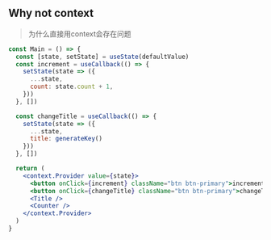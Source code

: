 
<Meta title="Practices/why-not-context" />

## Why not context

> 为什么直接用context会存在问题


```jsx
const Main = () => {
  const [state, setState] = useState(defaultValue)
  const increment = useCallback(() => {
    setState(state => ({
      ...state,
      count: state.count + 1,
    }))
  }, [])

  const changeTitle = useCallback(() => {
    setState(state => ({
      ...state,
      title: generateKey()
    }))
  }, [])

  return (
    <context.Provider value={state}>
      <button onClick={increment} className="btn btn-primary">increment</button>
      <button onClick={changeTitle} className="btn btn-primary">changeTitle</button>
      <Title />
      <Counter />
    </context.Provider>
  )
}
```

<Why />